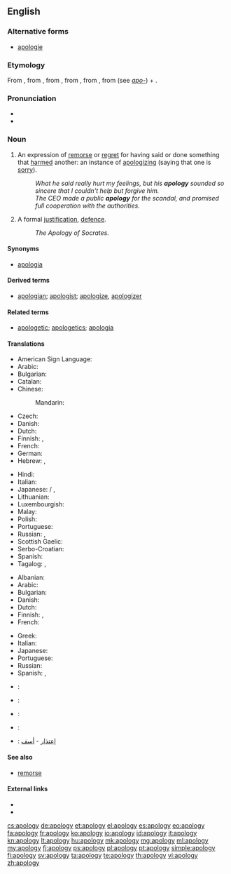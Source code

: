 ==English==

{{wikipedia}}

===Alternative forms===
* [[apologie]] {{qualifier|archaic}}

===Etymology===
From {{etyl|fr}} {{term|apologie|lang=fr}}, from {{etyl|LL.}} {{term|apologia}}, from {{etyl|grc}} {{term|ἀπολογία|tr=apologia|sc=polytonic||a speech in defence}}, from {{term|ἀπολογοῦμαι|sc=polytonic|tr=apologoumai||I speak in one's defense}}, from {{term|ἀπόλογος|sc=polytonic|tr=apologos||an account, story}}, from {{term|ἀπό|sc=polytonic|tr=apo||from, off}} (see ''[[apo-]]'') + {{term|λόγος|tr=logos|sc=polytonic||speech}}.

===Pronunciation===
* {{IPA|/əˈpɒl.ə.dʒɪ/}}
* {{audio|en-us-apology.ogg|Audio (US)}}

===Noun===
{{en-noun|apologies}}

# An expression of [[remorse]] or [[regret]] for having said or done something that [[harm]]ed another: an instance of [[apologize|apologizing]] (saying that one is [[sorry]]).
#: ''What he said really hurt my feelings, but his '''apology''' sounded so sincere that I couldn't help but forgive him.''
#: ''The CEO made a public '''apology''' for the scandal, and promised full cooperation with the authorities.''
# A formal [[justification]], [[defence]].
#: ''The Apology of Socrates.''

====Synonyms====
* {{sense|formal justification}} [[apologia]]

====Derived terms====
* [[apologian]]; [[apologist]]; [[apologize]], [[apologizer]]

====Related terms====
* [[apologetic]]; [[apologetics]]; [[apologia]]

====Translations====
{{trans-top|an expression of regret}}
* American Sign Language: {{tø|ase|A@Chest-PalmBack CirclesVert}}
* Arabic: {{t-|ar|اعتذار|m|tr=i3tidhaar|sc=Arab}}
* Bulgarian: {{t+|bg|извинение|n|tr=izvinénie|sc=Cyrl}}
* Catalan: {{t-|ca|disculpa|f}}
* Chinese:
*: Mandarin: {{t|cmn|抱歉|tr=bàoqiàn|sc=Hani}}
* Czech: {{t+|cs|omluva|f}}
* Danish: {{t-|da|undskyldning|c}}
* Dutch: {{t+|nl|verontschuldiging|f}}
* Finnish: {{t-|fi|anteeksipyyntö}}, {{t-|fi|pahoittelu}}
* French: {{t+|fr|excuse|f}}
* German: {{t+|de|Entschuldigung|f}}
* Hebrew: {{t-|he|התנצלות|f|tr=hitnatzlút}}, {{t+|he|סליחה|f|tr=slikhá}}
{{trans-mid}}
* Hindi: {{t-|hi|क्षमा|m|tr=kṣamā|sc=Deva}}
* Italian: {{t+|it|apologia|f}}
* Japanese: {{t-|ja|詫び|tr=わび, wabi}} / {{t-|ja|侘び|tr=わび, wabi}}, {{t+|ja|謝罪|tr=しゃざい, shazai}}
* Lithuanian: {{t+|lt|atsiprašymas}}
* Luxembourgish: {{t-|lb|Entschëllegung|f}}
* Malay: {{t-|ms|permintaan maaf}}
* Polish: {{t-|pl|przeprosiny|p}}
* Portuguese: {{t+|pt|desculpa|f}}
* Russian: {{t+|ru|извинение|n|tr=izvinénije|sc=Cyrl}}, {{t+|ru|прощение|n|tr=proščénije|sc=Cyrl}}
* Scottish Gaelic: {{t-|gd|leisgeul|m}}
* Serbo-Croatian: {{t-|sh|извињење|n|tr=izvinjenje|sc=Cyrl}}
* Spanish: {{t+|es|disculpa|f}}
* Tagalog: {{t-|tl|patawad}}, {{t+|tl|paumanhin}}
{{trans-bottom}}

{{trans-top|formal justification, defence}}
* Albanian: {{t+|sq|apologji}}
* Arabic: {{t-|ar|دفاع}}
* Bulgarian: {{t+|bg|оправдание}}
* Danish: {{t-|da|forsvar|n}}
* Dutch: {{t+|nl|verweer|n}}
* Finnish: {{t-|fi|puolustus}}, {{t-|fi|puolustuskirjoitus}}
* French: {{t+|fr|apologie|f}}
{{trans-mid}}
* Greek: {{t+|el|απολογία|f|tr=apología}}
* Italian: {{t+|it|apologia|f}}
* Japanese: {{t+|ja|弁明|tr=べんめい, benmei}}
* Portuguese: {{t+|pt|apologia|f}}
* Russian: {{t+|ru|извинение}}
* Spanish: {{t+|es|disculpa|f}}, {{t+|es|excusa|f}}
{{trans-bottom}}

{{checktrans-top}}
* {{ttbc|ca}}: {{t-|ca|disculpa|f}}
* {{ttbc|id}}: {{t+|id|maaf}}
* {{ttbc|ko}}: {{t+|ko|사과|tr=sagwa}}
{{trans-mid}}
* {{ttbc|no}}: {{t-|no|unnskyldning}}
* {{ttbc|ar}}: [[إعتذار]] - [[أسف]]
{{trans-bottom}}

====See also====
* [[remorse]]

====External links====
* {{R:Webster 1913}}
* {{R:Century 1911}}

[[cs:apology]]
[[de:apology]]
[[et:apology]]
[[el:apology]]
[[es:apology]]
[[eo:apology]]
[[fa:apology]]
[[fr:apology]]
[[ko:apology]]
[[io:apology]]
[[id:apology]]
[[it:apology]]
[[kn:apology]]
[[lt:apology]]
[[hu:apology]]
[[mk:apology]]
[[mg:apology]]
[[ml:apology]]
[[my:apology]]
[[fj:apology]]
[[ps:apology]]
[[pl:apology]]
[[pt:apology]]
[[simple:apology]]
[[fi:apology]]
[[sv:apology]]
[[ta:apology]]
[[te:apology]]
[[th:apology]]
[[vi:apology]]
[[zh:apology]]